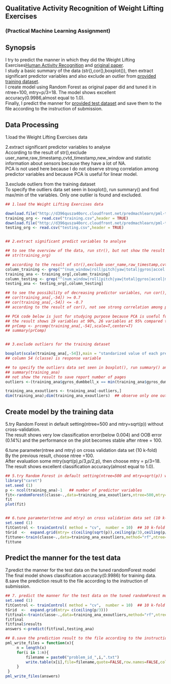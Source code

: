## Qualitative Activity Recognition of Weight Lifting Exercises  
### (Practical Machine Learning Assignment)  

## Synopsis   
I try to predict the manner in which they did the Weight Lifting Exercises[Human Activity Recognition](http://groupware.les.inf.puc-rio.br/har) and [original paper](http://groupware.les.inf.puc-rio.br/public/papers/2013.Velloso.QAR-WLE.pdf).  
I study a basic summary of the data (str(),cor(),boxplot()), then extract significant predictor variables and also exclude an outlier from [provided training dataset](https://d396qusza40orc.cloudfront.net/predmachlearn/pml-training.csv).  
I create model using Random Forest as original paper did and tuned it in ntree=100, mtry=p/3=18. The model shows excellent accuracy(0.9986,almost equal to 1.0).  
Finally, I predict the manner for [provided test dataset](https://d396qusza40orc.cloudfront.net/predmachlearn/pml-testing.csv) and save them to the file according to the instruction of submission.  

## Data Processing  
1.load the Weight Lifting Exercises data  
  
2.extract significant predictor variables to analyse  
According to the result of str(),exclude user_name,raw_timestamp,cvtd_timestamp,new_window and statistic information about sensors because they have a lot of NA.  
PCA is not used here because I do not observe strong correlation among predictor variables and because PCA is useful for linear model.  
  
3.exclude outliers from the training dataset  
To specify the outliers data set seen in boxplot(), run summary() and find max/min of the variables. Only one outlier is found and excluded.  
```r
## 1.load the Weight Lifting Exercises data  

download.file("http://d396qusza40orc.cloudfront.net/predmachlearn/pml-training.csv","training.csv")  ## change "https" into "http" to mask error message from knitr
training_org <- read.csv("training.csv",header = TRUE) 
download.file("http://d396qusza40orc.cloudfront.net/predmachlearn/pml-testing.csv","testing.csv")  ## change "https" into "http" to mask error message from knitr
testing_org <- read.csv("testing.csv",header = TRUE)


## 2.extract significant predict variables to analyse   

## to see the overview of the data, run str(), but not show the result to save number of report pages  
## str(training_org)  

## according to the result of str(),exclude user_name,raw_timestamp,cvtd_timestamp,new_window and statistic information about sensors because they have a lot of NA   
column_training <- grep("^(num_window|roll|pitch|yaw|total|gyros|accel|magnet|classe)", names(training_org))
training_ana <- training_org[,column_training]
column_testing <- grep("^(num_window|roll|pitch|yaw|total|gyros|accel|magnet|problem_id)", names(testing_org))
testing_ana <- testing_org[,column_testing]

## to see the possibility of decreasing predictor variables, run cor(), but not show cor() result to save number of report pages 
## cor(training_ana[,-54]) >= 0.7    
## cor(training_ana[,-54]) <= -0.7
## according to the result of cor(), not see strong correlation among predictor variables

## PCA code below is just for studying purpose because PCA is useful for linear model
## the result shows 19 variables at 90%, 26 variables at 95% compared to original 53 variables
## prComp <- prcomp(training_ana[,-54],scale=T,center=T)
## summary(prComp)


## 3.exclude outliers for the training dataset   

boxplot(scale(training_ana[,-54]),main = "standarized value of each predictor variables", xlab = "predictor variables in column order ", ylab = "standarized value")
## column 54 (classe) is response variable  

## to specify the outliers data set seen in boxplot(), run summary() and find max/min of the variables
## summary(training_ana)  
## not show the result to save report number of pages 
outliers <-(training_ana$gyros_dumbbell_x == min(training_ana$gyros_dumbbell_x)) | (training_ana$gyros_dumbbell_y == max(training_ana$gyros_dumbbell_y)) |     (training_ana$gyros_dumbbell_z == max(training_ana$gyros_dumbbell_z)) | (training_ana$gyros_forearm_x  == min(training_ana$gyros_forearm_x)) |                 (training_ana$gyros_forearm_y  == max(training_ana$gyros_forearm_y)) |(training_ana$gyros_forearm_z  == max(training_ana$gyros_forearm_z))

training_ana_exoutliers <- training_ana[-outliers,]
dim(training_ana);dim(training_ana_exoutliers)  ## observe only one outlier data
```
## Create model by the training data   
5.try Random Forest in default setting(ntree=500 and mtry=sqrt(p)) without cross-validation.     
 The result shows very low classification error(below 0.004) and OOB error (0.14%) and the performance on the plot becomes stable after ntree = 100.   
   
6.tune parameter(ntree and mtry) on cross validation data set (10 k-fold)     
 By the previous result, choose ntree =100.    
 After evaluation some mtry(sqrt(p),p/3,p/2,p), then choose mtry = p/3=18.  
 The result shows excellent classification accuracy(almost equal to 1.0).  
```r
## 5.try Random Forest in default setting(ntree=500 and mtry=sqrt(p)) without cross-validation  
library("caret")
set.seed (1)
p <- ncol(training_ana)-1   ## number of predictor variables
fit<-randomForest(classe~.,data=training_ana_exoutliers,ntree=500,mtry=ceiling(sqrt(p)))
fit
plot(fit)


## 6.tune parameter(ntree and mtry) on cross validation data set (10 k-fold)    
set.seed (1)
fitControl <- trainControl( method = "cv",  number = 10)  ## 10 k-fold
tGrid  <-  expand.grid(mtry= c(ceiling(sqrt(p)),ceiling(p/3),ceiling(p/2),p))
fittune<-train(classe~.,data=training_ana_exoutliers,method="rf",ntree=100,trControl = fitControl,tuneGrid = tGrid,trace=F)
fittune
```

## Predict the manner for the test data  
7.predict the manner for the test data on the tuned randomForest model  
 The final model shows classification accuracy(0.9986) for training data.  
8.save the prediction result to the file according to the instruction of submission.
```r
## 7. predict the manner for the test data on the tuned randomForest model
set.seed (1)
fitControl <- trainControl( method = "cv",  number = 10)  ## 10 k-fold
tGrid  <-  expand.grid(mtry= c(ceiling(p/3)))
fitfinal<-train(classe~.,data=training_ana_exoutliers,method="rf",ntree=100,trControl = fitControl,tuneGrid = tGrid,trace=F)
fitfinal
fitfinal$results
answers <-predict(fitfinal,testing_ana)  

## 8.save the prediction result to the file according to the instruction of submission   
pml_write_files = function(x){
     n = length(x)
     for(i in 1:n){
         filename = paste0("problem_id_",i,".txt")
         write.table(x[i],file=filename,quote=FALSE,row.names=FALSE,col.names=FALSE)
     }
 }
pml_write_files(answers)
```